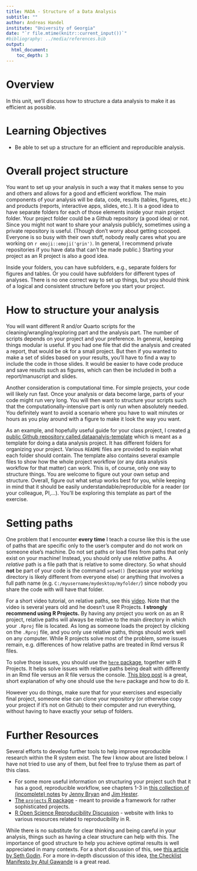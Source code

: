```yaml
---
title: MADA - Structure of a Data Analysis
subtitle: ""
author: Andreas Handel
institute: "University of Georgia"
date: "`r file.mtime(knitr::current_input())`"
#bibliography: ../media/references.bib
output: 
  html_document:
    toc_depth: 3
---
```


# Overview
In this unit, we'll discuss how to structure a data analysis to make it as efficient as possible.


# Learning Objectives
* Be able to set up a structure for an efficient and reproducible analysis.

 
# Overall project structure
You want to set up your analysis in such a way that it makes sense to you and others and allows for a good and efficient workflow. The main components of your analysis will be data, code, results (tables, figures, etc.) and products (reports, interactive apps, slides, etc.). It is a good idea to have separate folders for each of those elements inside your main project folder. Your project folder could be a Github repository (a good idea) or not. Since you might not want to share your analysis publicly, sometimes using a private repository is useful. (Though don't worry about getting scooped. Everyone is so busy with their own stuff, nobody really cares what you are working on `r emoji::emoji('grin')`. In general, I recommend private repositories if you have data that can't be made public.) Starting your project as an R project is also a good idea.

Inside your folders, you can have subfolders, e.g., separate folders for figures and tables. Or you could have subfolders for different types of analyses. There is no one correct way to set up things, but you should think of a logical and consistent structure before you start your project.


# How to structure your analysis
You will want different R and/or Quarto scripts for the cleaning/wrangling/exploring part and the analysis part. The number of scripts depends on your project and your preference. In general, keeping things modular is useful. If you had one file that did the analysis and created a report, that would be ok for a small project. But then if you wanted to make a set of slides based on your results, you'll have to find a way to include the code in those slides. It would be easier to have code produce and save results such as figures, which can then be included in both a report/manuscript and slides.

Another consideration is computational time. For simple projects, your code will likely run fast. Once your analysis or data become large, parts of your code might run very long. You will then want to structure your scripts such that the computationally-intensive part is only run when absolutely needed. You definitely want to avoid a scenario where you have to wait minutes or hours as you play around with a figure to make it look the way you want.

As an example, and hopefully useful guide for your class project, I created [a public Github repository called dataanalyis-template](https://github.com/andreashandel/dataanalysis-template) which is meant as a template for doing a data analysis project. It has different folders for organizing your project. Various `README` files are provided to explain what each folder should contain. The template also contains several example files to show how the whole project workflow (or any data analysis workflow for that matter) can work. This is, of course, only one way to structure things. You are welcome to figure out your own setup and structure. Overall, figure out what setup works best for you, while keeping in mind that it should be easily understandable/reproducible for a reader (or your colleague, PI,...). You'll be exploring this template as part of the exercise.


# Setting paths 
One problem that I encounter **every time** I teach a course like this is the use of paths that are specific only to the user's computer and do not work on someone else's machine. Do not set paths or load files from paths that only exist on your machine! Instead, you should only use _relative_ paths. A _relative_ path is a file path that is relative to some directory. So what should **not** be part of your code is the command `setwd()` (because your working directory is likely different from everyone else) or anything that involves a full path name (e.g. `C:/myusername/mydesktop/myfolder/`) since nobody you share the code with will have that folder. 

For a short video tutorial, on relative paths, see this [video](https://www.youtube.com/watch?v=fe6GA200dks). Note that the video is several years old and he doesn't use R Projects. **I strongly recommend using R Projects.** By having any project you work on as an R project, relative paths will always be relative to the main directory in which your `.Rproj` file is located. As long as someone loads the project by clicking on the `.Rproj` file, and you only use relative paths, things should work well on any computer. While R projects solve most of the problem, some issues remain, e.g. differences of how relative paths are treated in Rmd versus R files.

To solve those issues, you should use the [`here` package](https://github.com/r-lib/here), together with R Projects. It helps solve issues with relative paths being dealt with differently in an Rmd file versus an R file versus the console. [This blog post](https://malco.io/2018/11/05/why-should-i-use-the-here-package-when-i-m-already-using-projects/) is a great, short explanation of why one should use the `here` package and how to do it. 

However you do things, make sure that for your exercises and especially final project, someone else can clone your repository (or otherwise copy your project if it's not on Github) to their computer and run everything, without having to have exactly your setup of folders. 

# Further Resources
Several efforts to develop further tools to help improve reproducible research within the R system exist. The few I know about are listed below. I have not tried to use any of them, but feel free to try/use them as part of this class.

* For some more useful information on structuring your project such that it has a good, reproducible workflow, see chapters 1-3 in [this collection of (incomplete) notes](https://whattheyforgot.org/) by [Jenny Bryan](https://jennybryan.org/) and [Jim Hester](https://www.jimhester.com/).
* [The `projects` R package](https://github.com/nikkrieger/projects) - meant to provide a framework for rather sophisticated projects.
* [R Open Science Reproducibility Discussion](https://ropensci.org/commcalls/2019-07-30/) - website with links to various resources related to reproducibility in R.

:::note
While there is no substitute for clear thinking and being careful in your analysis, things such as having a clear structure can help with this. The importance of good structure to help you achieve optimal results is well appreciated in many contexts. For a short discussion of this, see [this article by Seth Godin](https://seths.blog/2018/11/quality-and-effort/). For a more in-depth discussion of this idea, [the Checklist Manifesto by Atul Gawande](http://atulgawande.com/book/the-checklist-manifesto/) is a great read.
:::

